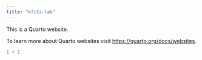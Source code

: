 ```yaml
---
title: "kfitz-lab"
---
```


This is a Quarto website.

To learn more about Quarto websites visit <https://quarto.org/docs/websites>.

```r
1 + 1
```
